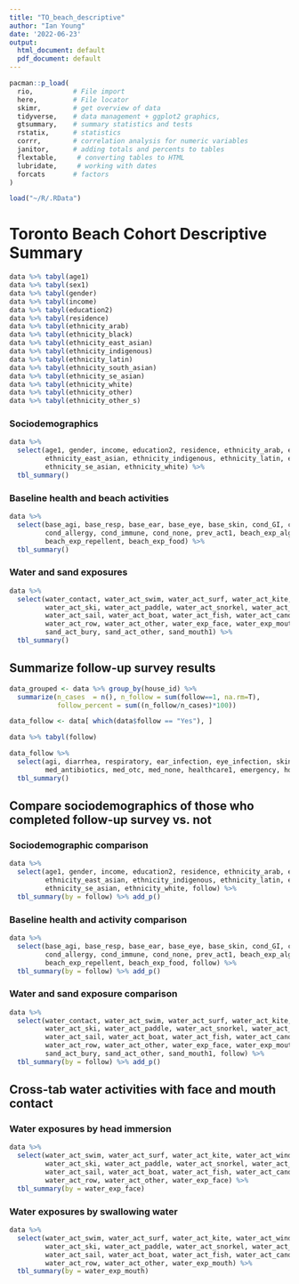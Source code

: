 ```yaml
---
title: "TO_beach_descriptive"
author: "Ian Young"
date: '2022-06-23'
output:
  html_document: default
  pdf_document: default
---
```


```r
pacman::p_load(
  rio,          # File import
  here,         # File locator
  skimr,        # get overview of data
  tidyverse,    # data management + ggplot2 graphics, 
  gtsummary,    # summary statistics and tests
  rstatix,      # statistics
  corrr,        # correlation analysis for numeric variables
  janitor,      # adding totals and percents to tables
  flextable,     # converting tables to HTML
  lubridate,     # working with dates
  forcats       # factors
)

load("~/R/.RData")

```

# Toronto Beach Cohort Descriptive Summary

```r
data %>% tabyl(age1)
data %>% tabyl(sex1)
data %>% tabyl(gender)
data %>% tabyl(income)
data %>% tabyl(education2)
data %>% tabyl(residence)
data %>% tabyl(ethnicity_arab)
data %>% tabyl(ethnicity_black)
data %>% tabyl(ethnicity_east_asian)
data %>% tabyl(ethnicity_indigenous)
data %>% tabyl(ethnicity_latin)
data %>% tabyl(ethnicity_south_asian)
data %>% tabyl(ethnicity_se_asian)
data %>% tabyl(ethnicity_white)
data %>% tabyl(ethnicity_other)
data %>% tabyl(ethnicity_other_s)
```

### Sociodemographics

```r
data %>% 
  select(age1, gender, income, education2, residence, ethnicity_arab, ethnicity_black, 
         ethnicity_east_asian, ethnicity_indigenous, ethnicity_latin, ethnicity_south_asian, 
         ethnicity_se_asian, ethnicity_white) %>% 
  tbl_summary()  
```

### Baseline health and beach activities 

```r
data %>% 
  select(base_agi, base_resp, base_ear, base_eye, base_skin, cond_GI, cond_resp, cond_skin, 
         cond_allergy, cond_immune, cond_none, prev_act1, beach_exp_algae, beach_exp_sunscreen, 
         beach_exp_repellent, beach_exp_food) %>% 
  tbl_summary()
```

### Water and sand exposures

```r
data %>% 
  select(water_contact, water_act_swim, water_act_surf, water_act_kite, water_act_wind, water_act_wake, 
         water_act_ski, water_act_paddle, water_act_snorkel, water_act_dive, water_act_wade, 
         water_act_sail, water_act_boat, water_act_fish, water_act_canoe, water_act_kayak, 
         water_act_row, water_act_other, water_exp_face, water_exp_mouth, sand1, sand_act_dig, 
         sand_act_bury, sand_act_other, sand_mouth1) %>% 
  tbl_summary()
```

## Summarize follow-up survey results

```r
data_grouped <- data %>% group_by(house_id) %>% 
  summarize(n_cases  = n(), n_follow = sum(follow==1, na.rm=T),
            follow_percent = sum((n_follow/n_cases)*100))

data_follow <- data[ which(data$follow == "Yes"), ]
```


```r
data %>% tabyl(follow)

data_follow %>% 
  select(agi, diarrhea, respiratory, ear_infection, eye_infection, skin_infection, misswork, 
         med_antibiotics, med_otc, med_none, healthcare1, emergency, hospital) %>% 
  tbl_summary()
```

## Compare sociodemographics of those who completed follow-up survey vs. not
### Sociodemographic comparison

```r
data %>% 
  select(age1, gender, income, education2, residence, ethnicity_arab, ethnicity_black, 
         ethnicity_east_asian, ethnicity_indigenous, ethnicity_latin, ethnicity_south_asian, 
         ethnicity_se_asian, ethnicity_white, follow) %>% 
  tbl_summary(by = follow) %>% add_p()
```

### Baseline health and activity comparison

```r
data %>% 
  select(base_agi, base_resp, base_ear, base_eye, base_skin, cond_GI, cond_resp, cond_skin, 
         cond_allergy, cond_immune, cond_none, prev_act1, beach_exp_algae, beach_exp_sunscreen, 
         beach_exp_repellent, beach_exp_food, follow) %>% 
  tbl_summary(by = follow) %>% add_p()
```

### Water and sand exposure comparison

```r
data %>% 
  select(water_contact, water_act_swim, water_act_surf, water_act_kite, water_act_wind, water_act_wake, 
         water_act_ski, water_act_paddle, water_act_snorkel, water_act_dive, water_act_wade, 
         water_act_sail, water_act_boat, water_act_fish, water_act_canoe, water_act_kayak, 
         water_act_row, water_act_other, water_exp_face, water_exp_mouth, sand1, sand_act_dig, 
         sand_act_bury, sand_act_other, sand_mouth1, follow) %>% 
  tbl_summary(by = follow) %>% add_p()
```

## Cross-tab water activities with face and mouth contact
### Water exposures by head immersion

```r
data %>% 
  select(water_act_swim, water_act_surf, water_act_kite, water_act_wind, water_act_wake, 
         water_act_ski, water_act_paddle, water_act_snorkel, water_act_dive, water_act_wade, 
         water_act_sail, water_act_boat, water_act_fish, water_act_canoe, water_act_kayak, 
         water_act_row, water_act_other, water_exp_face) %>% 
  tbl_summary(by = water_exp_face)
```

### Water exposures by swallowing water

```r
data %>% 
  select(water_act_swim, water_act_surf, water_act_kite, water_act_wind, water_act_wake, 
         water_act_ski, water_act_paddle, water_act_snorkel, water_act_dive, water_act_wade, 
         water_act_sail, water_act_boat, water_act_fish, water_act_canoe, water_act_kayak, 
         water_act_row, water_act_other, water_exp_mouth) %>% 
  tbl_summary(by = water_exp_mouth)
```



